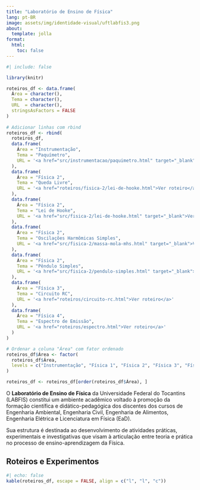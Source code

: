 ```yaml
---
title: "Laboratório de Ensino de Física"
lang: pt-BR
image: assets/img/identidade-visual/uftlabfis3.png
about: 
  template: jolla
format: 
  html: 
    toc: false
---
```


```r
#| include: false

library(knitr)

roteiros_df <- data.frame(
  Área = character(),
  Tema = character(),
  URL  = character(),
  stringsAsFactors = FALSE
)
  
# Adicionar linhas com rbind
roteiros_df <- rbind(
  roteiros_df,
  data.frame(
    Área = "Instrumentação",
    Tema = "Paquímetro",
    URL = '<a href="src/instrumentacao/paquimetro.html" target="_blank">Ver roteiro</a>'
  ),
  data.frame(
    Área = "Física 2",
    Tema = "Queda Livre",
    URL = '<a href="roteiros/fisica-2/lei-de-hooke.html">Ver roteiro</a>'
  ),
  data.frame(
    Área = "Física 2",
    Tema = "Lei de Hooke",
    URL = '<a href="src/fisica-2/lei-de-hooke.html" target="_blank">Ver roteiro</a>'
  ),
  data.frame(
    Área = "Física 2",
    Tema = "Oscilações Harmômicas Simples",
    URL = '<a href="src/fisica-2/massa-mola-mhs.html" target="_blank">Ver roteiro</a>'
  ),
  data.frame(
    Área = "Física 2",
    Tema = "Pêndulo Simples",
    URL = '<a href="src/fisica-2/pendulo-simples.html" target="_blank">Ver roteiro</a>'
  ),
  data.frame(
    Área = "Física 3",
    Tema = "Circuito RC",
    URL = '<a href="roteiros/circuito-rc.html">Ver roteiro</a>'
  ),
  data.frame(
    Área = "Física 4",
    Tema = "Espectro de Emissão",
    URL = '<a href="roteiros/espectro.html">Ver roteiro</a>'
  )
)

# Ordenar a coluna "Área" com fator ordenado
roteiros_df$Área <- factor(
  roteiros_df$Área,
  levels = c("Instrumentação", "Física 1", "Física 2", "Física 3", "Física 4")
)

roteiros_df <- roteiros_df[order(roteiros_df$Área), ]
```



O **Laboratório de Ensino de Física** da Universidade Federal do Tocantins (LABFIS) constitui um ambiente acadêmico voltado à promoção da formação científica e didático-pedagógica dos discentes dos cursos de Engenharia Ambiental, Engenharia Civil, Engenharia de Alimentos, Engenharia Elétrica e Licenciatura em Física (EaD).

Sua estrutura é destinada ao desenvolvimento de atividades práticas, experimentais e investigativas que visam à articulação entre teoria e prática no processo de ensino-aprendizagem da Física. 


## Roteiros e Experimentos

```r
#| echo: false
kable(roteiros_df, escape = FALSE, align = c("l", "l", "c"))
```



